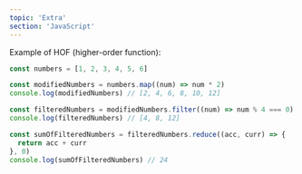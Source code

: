 ```yaml
---
topic: 'Extra'
section: 'JavaScript'
---
```


<LearnSectionHeader topic={topic} />

<LearnSectionContent>
  Example of HOF (higher-order function):
</LearnSectionContent>

```javascript
const numbers = [1, 2, 3, 4, 5, 6]

const modifiedNumbers = numbers.map((num) => num * 2)
console.log(modifiedNumbers) // [2, 4, 6, 8, 10, 12]

const filteredNumbers = modifiedNumbers.filter((num) => num % 4 === 0)
console.log(filteredNumbers) // [4, 8, 12]

const sumOfFilteredNumbers = filteredNumbers.reduce((acc, curr) => {
  return acc + curr
}, 0)
console.log(sumOfFilteredNumbers) // 24
```
